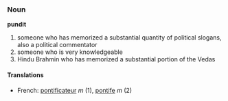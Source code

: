 ===Noun===
'''pundit'''

# someone who has memorized a substantial quantity of political slogans, also a political commentator
# someone who is very knowledgeable
# Hindu Brahmin who has memorized a substantial portion of the Vedas

====Translations====
*French: [[pontificateur]] ''m'' (1), [[pontife]] ''m'' (2)